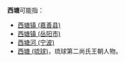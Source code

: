 '''西塘'''可能指：

*[[西塘镇_(嘉善县)|西塘镇 (嘉善县)]]
*[[西塘镇_(岳阳市)|西塘镇 (岳阳市)]]
*[[西塘河_(宁波)|西塘河 (宁波)]]
*[[西塘_(琉球)|西塘 (琉球)]]，琉球第二尚氏王朝人物。

{{disambig|cat=二字消歧义}}